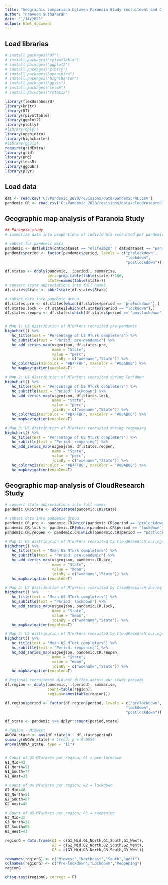 ```yaml
---
title: "Geographic comparison between Paranoia Study recruitment and CloudResearch recruitment"
author: "Praveen Suthaharan"
date: "1/14/2021"
output: html_document
---
```


## Load libraries

```r
# install.packages("DT")
# install.packages("rpivotTable")
# install.packages("ggplot2")
# install.packages("plotly")
# install.packages("openintro")
# install.packages("highcharter")
# install.packages("ggvis")
# install.packages("lessR")
# install.packages("rstatix")

library(flexdashboard)
library(knitr)
library(DT)
library(rpivotTable)
library(ggplot2)
library(plotly)
#library(dplyr)
library(openintro)
library(highcharter)
#library(ggvis)
require(gridExtra)
library(grid)
library(png)
library(lessR)
library(ggpubr)
library(plyr)
```

## Load data


```r
dat <- read.csv('C:/Pandemic_2020/revisions/data/pandemicPRL.csv')
pandemic.CR <- read.csv('C:/Pandemic_2020/revisions/data/cloudresearch.csv')
```

## Geographic map analysis of Paranoia Study


```r
## Paranoia study
# summarize data into proportions of individuals recruited per pandemic period per state

# subset for pandemic data
pandemic <- dat[which(dat$dataset == "elife2020" | dat$dataset == "pandemic"),] 
pandemic$period <- factor(pandemic$period, levels = c("prelockdown",
                                                      "lockdown",
                                                      "postlockdown"))

df.states <- ddply(pandemic, .(period), summarise,
                   perc=prop.table(table(state))*100,
                   State=names(table(state)))
# convert state abbreviations into full names
df.states$State <- abbr2state(df.states$State)

# subset data into pandemic group
df.states.pre <- df.states[which(df.states$period == "prelockdown"),]
df.states.lock <- df.states[which(df.states$period == "lockdown"),]
df.states.reopen <- df.states[which(df.states$period == "postlockdown"),]


# Map 1: US distribution of MTurkers recruited pre-pandemic
highchart() %>%
   hc_title(text = "Percentage of US MTurk completers") %>%
   hc_subtitle(text = "Period: pre-pandemic") %>%
   hc_add_series_map(usgeojson, df.states.pre,
                     name = "State",
                     value = "perc",
                     joinBy = c("woename","State")) %>%
   hc_colorAxis(minColor = "#B7FFBF", maxColor = "#00AB08") %>%
   hc_mapNavigation(enabled=T)

# Map 2: US distribution of MTurkers recruited during lockdown
highchart() %>%
   hc_title(text = "Percentage of US MTurk completers") %>%
   hc_subtitle(text = "Period: lockdown") %>%
   hc_add_series_map(usgeojson, df.states.lock,
                     name = "State",
                     value = "perc",
                     joinBy = c("woename","State")) %>%
   hc_colorAxis(minColor = "#B7FFBF", maxColor = "#00AB08") %>%
   hc_mapNavigation(enabled=T)

# Map 3: US distribution of MTurkers recruited during reopening
highchart() %>%
   hc_title(text = "Percentage of US MTurk completers") %>%
   hc_subtitle(text = "Period: reopening") %>%
   hc_add_series_map(usgeojson, df.states.reopen,
                     name = "State",
                     value = "perc",
                     joinBy = c("woename","State")) %>%
   hc_colorAxis(minColor = "#B7FFBF", maxColor = "#00AB08") %>%
   hc_mapNavigation(enabled=T)

```

## Geographic map analysis of CloudResearch Study

```r
# convert state abbreviations into full names
pandemic.CR$State <- abbr2state(pandemic.CR$state)

# subset data into pandemic group
pandemic.CR.pre <- pandemic.CR[which(pandemic.CR$period == "prelockdown"),]
pandemic.CR.lock <- pandemic.CR[which(pandemic.CR$period == "lockdown"),]
pandemic.CR.reopen <- pandemic.CR[which(pandemic.CR$period == "postlockdown"),]

# Map 1: US distribution of MTurkers recruited by CloudResearch during the pre-pandemic period
highchart() %>%
   hc_title(text = "Mean US MTurk completers") %>%
   hc_subtitle(text = "Period: pre-pandemic") %>%
   hc_add_series_map(usgeojson, pandemic.CR.pre,
                     name = "State",
                     value = "mean",
                     joinBy = c("woename","State")) %>%
   hc_mapNavigation(enabled=T)

# Map 2: US distribution of MTurkers recruited by CloudResearch during the lockdown period
highchart() %>%
   hc_title(text = "Mean US MTurk completers") %>%
   hc_subtitle(text = "Period: lockdown") %>%
   hc_add_series_map(usgeojson, pandemic.CR.lock,
                     name = "State",
                     value = "mean",
                     joinBy = c("woename","State")) %>%
   hc_mapNavigation(enabled=T)

# Map 3: US distribution of MTurkers recruited by CloudResearch during the reopening period
highchart() %>%
   hc_title(text = "Mean US MTurk completers") %>%
   hc_subtitle(text = "Period: reopening") %>%
   hc_add_series_map(usgeojson, pandemic.CR.reopen,
                     name = "State",
                     value = "mean",
                     joinBy = c("woename","State")) %>%
   hc_mapNavigation(enabled=T)

```



```r
# Regional recruitment did not differ across our study periods
df.region <- ddply(pandemic, .(period), summarise,
                   count=table(region),
                   region=names(table(region)))

df.region$period <- factor(df.region$period, levels = c("prelockdown",
                                                      "lockdown",
                                                      "postlockdown"))

df_state <- pandemic %>% dplyr::count(period,state)

# Region - Midwest
ANOVA_state <- aov(df_state$n ~ df_state$period)
summary(ANOVA_state) # trend; p = 0.0554
Anova(ANOVA_state, type = "II")


# Count of US MTurkers per region; G1 = pre-lockdown
G1_Mid=43
G1_North=51
G1_South=77
G1_West=31

# Count of US MTurkers per region; G2 = lockdown
G2_Mid=48
G2_North=51
G2_South=87
G2_West=45

# Count of US MTurkers per region; G3 = reopening
G3_Mid=32
G3_North=32
G3_South=65
G3_West=43

regionG = data.frame(G1 = c(G1_Mid,G1_North,G1_South,G1_West),
                     G2 = c(G2_Mid,G2_North,G2_South,G2_West),
                     G3 = c(G3_Mid,G3_North,G3_South,G3_West))

rownames(regionG) <- c("Midwest","Northeast","South","West")
colnames(regionG) <- c("Pre-lockdown","Lockdown","Reopening")
regionG

chisq.test(regionG, correct = F)
```

